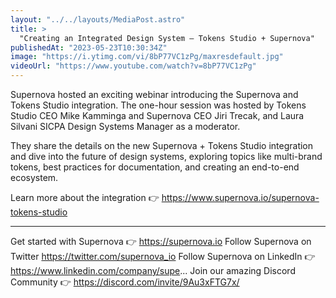 ```yaml
---
layout: "../../layouts/MediaPost.astro"
title: >
  "Creating an Integrated Design System — Tokens Studio + Supernova"
publishedAt: "2023-05-23T10:30:34Z"
image: "https://i.ytimg.com/vi/8bP77VC1zPg/maxresdefault.jpg"
videoUrl: "https://www.youtube.com/watch?v=8bP77VC1zPg"
---
```


Supernova hosted an exciting webinar introducing the Supernova and Tokens Studio integration. The one-hour session was hosted by Tokens Studio CEO Mike Kamminga and Supernova CEO Jiri Trecak, and Laura Silvani SICPA Design Systems Manager as a moderator.

They share the details on the new Supernova + Tokens Studio integration and dive into the future of design systems, exploring topics like multi-brand tokens, best practices for documentation, and creating an end-to-end ecosystem.

Learn more about the integration 👉 https://www.supernova.io/supernova-tokens-studio

---

Get started with Supernova 👉 https://supernova.io
Follow Supernova on Twitter https://twitter.com/supernova_io
Follow Supernova on LinkedIn 👉https://www.linkedin.com/company/supe...
Join our amazing Discord Community 👉 https://discord.com/invite/9Au3xFTG7x/

